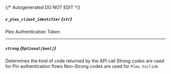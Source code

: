 {/* Autogenerated DO NOT EDIT  */}
##### `x_plex_client_identifier` *{`str`}*
Plex Authentication Token

---
##### `strong` *{`Optional[bool]`}*
Determines the kind of code returned by the API call
Strong codes are used for Pin authentication flows
Non\-Strong codes are used for `Plex.tv/link`



